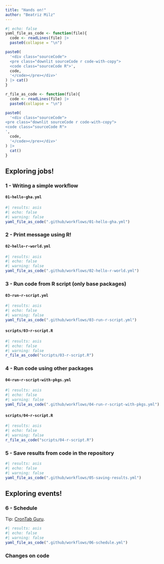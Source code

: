 ```yaml
---
title: "Hands on!"
author: "Beatriz Milz"
---
```


```r
#| echo: false
yaml_file_as_code <- function(file){
  code <- readLines(file) |> 
  paste0(collapse = "\n")

paste0(
  '<div class="sourceCode">
  <pre class="downlit sourceCode r code-with-copy">
  <code class="sourceCode R">',
  code,
  '</code></pre></div>'
) |> cat()
}

r_file_as_code <- function(file){
  code <- readLines(file) |> 
  paste0(collapse = "\n")

paste0(
  '<div class="sourceCode">
<pre class="downlit sourceCode r code-with-copy">
<code class="sourceCode R">
',
  code,
  '</code></pre></div>'
) |> 
  cat()
}
```

## Exploring jobs!

### 1 - Writing a simple workflow


#### `01-hello-gha.yml`


```r
#| results: asis
#| echo: false
#| warning: false
yaml_file_as_code(".github/workflows/01-hello-gha.yml")
```

### 2 - Print message using R!

#### `02-hello-r-world.yml`

```r
#| results: asis
#| echo: false
#| warning: false
yaml_file_as_code(".github/workflows/02-hello-r-world.yml")
```

### 3 - Run code from R script (only base packages)


#### `03-run-r-script.yml`

```r
#| results: asis
#| echo: false
#| warning: false
yaml_file_as_code(".github/workflows/03-run-r-script.yml")
```


#### `scripts/03-r-script.R`

```r
#| results: asis
#| echo: false
#| warning: false
r_file_as_code("scripts/03-r-script.R")
```


### 4 - Run code using other packages


#### `04-run-r-script-with-pkgs.yml`

```r
#| results: asis
#| echo: false
#| warning: false
yaml_file_as_code(".github/workflows/04-run-r-script-with-pkgs.yml")
```


#### `scripts/04-r-script.R`

```r
#| results: asis
#| echo: false
#| warning: false
r_file_as_code("scripts/04-r-script.R")
```


### 5 - Save results from code in the repository

```r
#| results: asis
#| echo: false
#| warning: false
yaml_file_as_code(".github/workflows/05-saving-results.yml")
```

## Exploring events!

### 6 - Schedule

Tip: [CronTab Guru](https://crontab.guru/).

```r
#| results: asis
#| echo: false
#| warning: false
yaml_file_as_code(".github/workflows/06-schedule.yml")
```


### Changes on code
